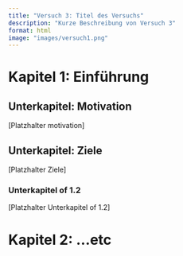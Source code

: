 ```yaml
---
title: "Versuch 3: Titel des Versuchs"
description: "Kurze Beschreibung von Versuch 3"
format: html
image: "images/versuch1.png"
---
```


# Kapitel 1: Einführung

## Unterkapitel: Motivation
[Platzhalter motivation]

## Unterkapitel: Ziele
[Platzhalter Ziele]

### Unterkapitel of 1.2
[Platzhalter Unterkapitel of 1.2]

# Kapitel 2: ...etc
